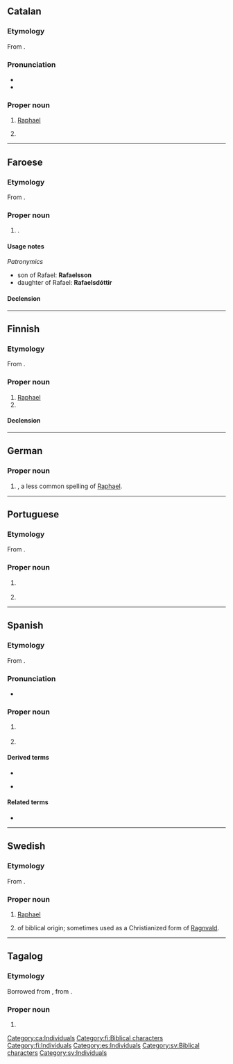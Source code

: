 ==Catalan==

===Etymology===
From {{der|ca|he|רָפָאֵל|tr=Rāfāʾēl}}.

===Pronunciation===
* {{ca-IPA|è}}
* {{rhymes|ca|ɛl}}

===Proper noun===
{{ca-proper noun|m}}

# {{lb|ca|biblical character}} [[Raphael]]
# {{given name|ca|male|from=Hebrew|eq=Raphael}}

[[Category:ca:Individuals]]

----

==Faroese==

===Etymology===
From {{der|fo|he|רָפָאֵל|tr=Rāfāʾēl}}.

===Proper noun===
{{head|fo|proper noun|g=m}}

# {{given name|fo|male}}.

====Usage notes====
''Patronymics''
* son of Rafael: '''Rafaelsson'''
* daughter of Rafael: '''Rafaelsdóttir'''

====Declension====
{{fo-decl-proper-noun-s-indef|Rafael|Rafael|Rafaeli|Rafaels}}

----

==Finnish==

===Etymology===
From {{bor|fi|he|רָפָאֵל|tr=Rāfāʾēl}}.

===Proper noun===
{{fi-proper noun}}

# [[Raphael]] {{qualifier|biblical character}}
# {{given name|fi|male}}

====Declension====
{{fi-decl-risti|Rafael|||a|i=0}}

[[Category:fi:Biblical characters]]
[[Category:fi:Individuals]]

----

==German==

===Proper noun===
{{de-proper noun|m|Rafael|gen2=Rafaels}}

# {{given name|de|male}}, a less common spelling of [[Raphael]].

----

==Portuguese==

===Etymology===
From {{der|pt|he|רָפָאֵל|tr=Rāfāʾēl}}.

===Proper noun===
{{pt-proper noun|m}}

# {{lb|pt|biblical character}} {{l|en|Raphael}} {{gloss|an archangel}}
# {{given name|pt|male|eq=Raphael}}

----

==Spanish==

===Etymology===
From {{der|es|he|רָפָאֵל|tr=Rāfāʾēl}}.

===Pronunciation===
* {{es-IPA}}

===Proper noun===
{{es-proper noun|m}}

# {{lb|es|biblical character}} {{l|en|Raphael}}
# {{given name|es|male|from=Hebrew|eq=Raphael}}

====Derived terms====
* {{l|es|prerrafaelista|t=Pre-Raphaelite}}
* {{l|es|Rafa}} {{q|diminutive}}

====Related terms====
* {{l|es|Rafaela|pos=feminine form}}

[[Category:es:Individuals]]

----

==Swedish==

===Etymology===
From {{der|sv|he|רָפָאֵל|tr=Rāfāʾēl}}.

===Proper noun===
{{sv-proper noun|c}}

# [[Raphael]] {{q|biblical character}}
# {{given name|sv|male|from=Hebrew}} of biblical origin; sometimes used as a Christianized form of [[Ragnvald]].

[[Category:sv:Biblical characters]]
[[Category:sv:Individuals]]

----

==Tagalog==

===Etymology===
Borrowed from {{bor|tl|es|Rafael}}, from {{der|tl|he|רָפָאֵל|tr=Rāfāʾēl}}.

===Proper noun===
{{tl-proper noun}}

# {{given name|tl|male|from=Spanish}}